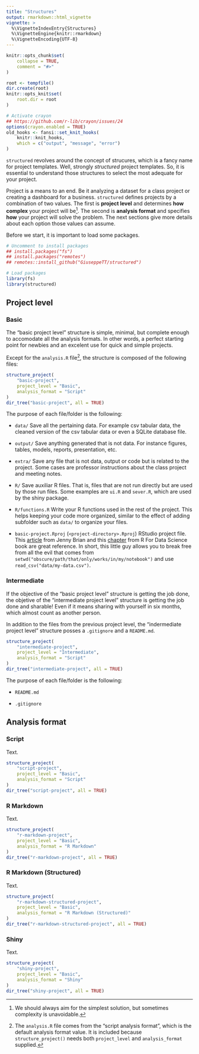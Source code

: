 ```yaml
---
title: "Structures"
output: rmarkdown::html_vignette
vignette: >
  %\VignetteIndexEntry{Structures}
  %\VignetteEngine{knitr::rmarkdown}
  %\VignetteEncoding{UTF-8}
---
```


```r
knitr::opts_chunk$set(
    collapse = TRUE,
    comment = "#>"
)

root <- tempfile()
dir.create(root)
knitr::opts_knit$set(
    root.dir = root
)

# Activate crayon
## https://github.com/r-lib/crayon/issues/24
options(crayon.enabled = TRUE)
old_hooks <- fansi::set_knit_hooks(
    knitr::knit_hooks,
    which = c("output", "message", "error")
)
```

`structured` revolves around the concept of strucures, which is a fancy name for project templates. Well, strongly *structured* project templates. So, it is essential to understand those structures to select the most adequate for your project.

Project is a means to an end. Be it analyzing a dataset for a class project or creating a dashboard for a business. `structured` defines projects by a combination of two values. The first is **project level** and determines **how complex** your project will be^[We should always aim for the simplest solution, but sometimes complexity is unavoidable.]. The second is **analysis format** and specifies **how** your project will solve the problem. The next sections give more details about each option those values can assume.

Before we start, it is important to load some packages.

```r
# Uncomment to install packages
## install.packages("fs")
## install.packages("remotes")
## remotes::install_github("GiuseppeTT/structured")

# Load packages
library(fs)
library(structured)
```

## Project level
### Basic
The "basic project level" structure is simple, minimal, but complete enough to accomodate all the analysis formats. In other words, a perfect starting point for newbies and an excelent use for quick and simple projects.

Except for the `analysis.R` file^[The `analysis.R` file comes from the "script analysis format", which is the default analysis format value. It is included because `structure_project()` needs both `project_level` and `analysis_format` supplied.], the structure is composed of the following files:

```r
structure_project(
    "basic-project",
    project_level = "Basic",
    analysis_format = "Script"
)
dir_tree("basic-project", all = TRUE)
```

The purpose of each file/folder is the following:

- `data/` Save all the pertaining data. For example csv tabular data, the cleaned version of the csv tabular data or even a SQLite database file.

- `output/` Save anything generated that is not data. For instance figures, tables, models, reports, presentation, etc.

- `extra/` Save any file that is not data, output or code but is related to the project. Some cases are professor instructions about the class project and meeting notes.

- `R/` Save auxiliar R files. That is, files that are not run directly but are used by those run files. Some examples are `ui.R` and `sever.R`, which are used by the shiny package.

- `R/functions.R` Write your R functions used in the rest of the project. This helps keeping your code more organized, similar to the effect of adding subfolder such as `data/` to organize your files.

- `basic-project.Rproj` (`<project-directory>.Rproj`) RStudio project file. This [article](https://www.tidyverse.org/blog/2017/12/workflow-vs-script/) from Jenny Brian and this [chapter](https://r4ds.had.co.nz/workflow-projects.html) from R For Data Science book are great reference. In short, this little guy allows you to break free from all the evil that comes from `setwd("obscure/path/that/only/works/in/my/notebook")` and use `read_csv("data/my-data.csv")`.

### Intermediate
If the objective of the "basic project level" structure is getting the job done, the objetive of the "intermediate project level" structure is getting the job done and sharable! Even if it means sharing with yourself in six months, which almost count as another person.

In addition to the files from the previous project level, the "indermediate project level" structure posses a `.gitignore` and a `README.md`.

```r
structure_project(
    "intermediate-project",
    project_level = "Intermediate",
    analysis_format = "Script"
)
dir_tree("intermediate-project", all = TRUE)
```

The purpose of each file/folder is the following:

- `README.md`

- `.gitignore`

## Analysis format
### Script
Text.

```r
structure_project(
    "script-project",
    project_level = "Basic",
    analysis_format = "Script"
)
dir_tree("script-project", all = TRUE)
```

### R Markdown
Text.

```r
structure_project(
    "r-markdown-project",
    project_level = "Basic",
    analysis_format = "R Markdown"
)
dir_tree("r-markdown-project", all = TRUE)
```

### R Markdown (Structured)
Text.

```r
structure_project(
    "r-markdown-structured-project",
    project_level = "Basic",
    analysis_format = "R Markdown (Structured)"
)
dir_tree("r-markdown-structured-project", all = TRUE)
```

### Shiny
Text.

```r
structure_project(
    "shiny-project",
    project_level = "Basic",
    analysis_format = "Shiny"
)
dir_tree("shiny-project", all = TRUE)
```
